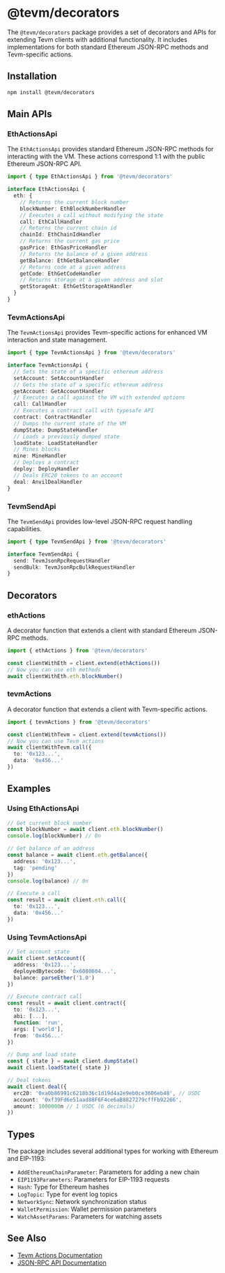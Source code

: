 # @tevm/decorators

The `@tevm/decorators` package provides a set of decorators and APIs for extending Tevm clients with additional functionality. It includes implementations for both standard Ethereum JSON-RPC methods and Tevm-specific actions.

## Installation

```bash
npm install @tevm/decorators
```

## Main APIs

### EthActionsApi

The `EthActionsApi` provides standard Ethereum JSON-RPC methods for interacting with the VM. These actions correspond 1:1 with the public Ethereum JSON-RPC API.

```typescript
import { type EthActionsApi } from '@tevm/decorators'

interface EthActionsApi {
  eth: {
    // Returns the current block number
    blockNumber: EthBlockNumberHandler
    // Executes a call without modifying the state
    call: EthCallHandler
    // Returns the current chain id
    chainId: EthChainIdHandler
    // Returns the current gas price
    gasPrice: EthGasPriceHandler
    // Returns the balance of a given address
    getBalance: EthGetBalanceHandler
    // Returns code at a given address
    getCode: EthGetCodeHandler
    // Returns storage at a given address and slot
    getStorageAt: EthGetStorageAtHandler
  }
}
```

### TevmActionsApi

The `TevmActionsApi` provides Tevm-specific actions for enhanced VM interaction and state management.

```typescript
import { type TevmActionsApi } from '@tevm/decorators'

interface TevmActionsApi {
  // Sets the state of a specific ethereum address
  setAccount: SetAccountHandler
  // Gets the state of a specific ethereum address
  getAccount: GetAccountHandler
  // Executes a call against the VM with extended options
  call: CallHandler
  // Executes a contract call with typesafe API
  contract: ContractHandler
  // Dumps the current state of the VM
  dumpState: DumpStateHandler
  // Loads a previously dumped state
  loadState: LoadStateHandler
  // Mines blocks
  mine: MineHandler
  // Deploys a contract
  deploy: DeployHandler
  // Deals ERC20 tokens to an account
  deal: AnvilDealHandler
}
```

### TevmSendApi

The `TevmSendApi` provides low-level JSON-RPC request handling capabilities.

```typescript
import { type TevmSendApi } from '@tevm/decorators'

interface TevmSendApi {
  send: TevmJsonRpcRequestHandler
  sendBulk: TevmJsonRpcBulkRequestHandler
}
```

## Decorators

### ethActions

A decorator function that extends a client with standard Ethereum JSON-RPC methods.

```typescript
import { ethActions } from '@tevm/decorators'

const clientWithEth = client.extend(ethActions())
// Now you can use eth methods
await clientWithEth.eth.blockNumber()
```

### tevmActions

A decorator function that extends a client with Tevm-specific actions.

```typescript
import { tevmActions } from '@tevm/decorators'

const clientWithTevm = client.extend(tevmActions())
// Now you can use Tevm actions
await clientWithTevm.call({
  to: '0x123...',
  data: '0x456...'
})
```

## Examples

### Using EthActionsApi

```typescript
// Get current block number
const blockNumber = await client.eth.blockNumber()
console.log(blockNumber) // 0n

// Get balance of an address
const balance = await client.eth.getBalance({
  address: '0x123...',
  tag: 'pending'
})
console.log(balance) // 0n

// Execute a call
const result = await client.eth.call({
  to: '0x123...',
  data: '0x456...'
})
```

### Using TevmActionsApi

```typescript
// Set account state
await client.setAccount({
  address: '0x123...',
  deployedBytecode: '0x6080604...',
  balance: parseEther('1.0')
})

// Execute contract call
const result = await client.contract({
  to: '0x123...',
  abi: [...],
  function: 'run',
  args: ['world'],
  from: '0x456...'
})

// Dump and load state
const { state } = await client.dumpState()
await client.loadState({ state })

// Deal tokens
await client.deal({
  erc20: '0xa0b86991c6218b36c1d19d4a2e9eb0ce3606eb48', // USDC
  account: '0xf39Fd6e51aad88F6F4ce6aB8827279cffFb92266',
  amount: 1000000n // 1 USDC (6 decimals)
})
```

## Types

The package includes several additional types for working with Ethereum and EIP-1193:

- `AddEthereumChainParameter`: Parameters for adding a new chain
- `EIP1193Parameters`: Parameters for EIP-1193 requests
- `Hash`: Type for Ethereum hashes
- `LogTopic`: Type for event log topics
- `NetworkSync`: Network synchronization status
- `WalletPermission`: Wallet permission parameters
- `WatchAssetParams`: Parameters for watching assets

## See Also

- [Tevm Actions Documentation](https://tevm.sh/learn/actions/)
- [JSON-RPC API Documentation](https://ethereum.github.io/execution-apis/api-documentation/)